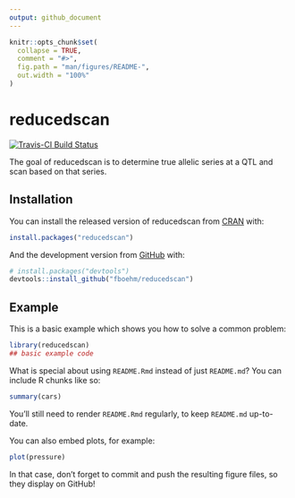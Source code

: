 ```yaml
---
output: github_document
---
```


<!-- README.md is generated from README.Rmd. Please edit that file -->

```r
knitr::opts_chunk$set(
  collapse = TRUE,
  comment = "#>",
  fig.path = "man/figures/README-",
  out.width = "100%"
)
```

# reducedscan

<!-- badges: start -->
[![Travis-CI Build Status](https://travis-ci.org/fboehm/reducedscan.svg?branch=master)](https://travis-ci.org/fboehm/reducedscan)

<!-- badges: end -->

The goal of reducedscan is to determine true allelic series at a QTL and scan based on that series.

## Installation

You can install the released version of reducedscan from [CRAN](https://CRAN.R-project.org) with:

``` r
install.packages("reducedscan")
```

And the development version from [GitHub](https://github.com/) with:

``` r
# install.packages("devtools")
devtools::install_github("fboehm/reducedscan")
```
## Example

This is a basic example which shows you how to solve a common problem:

```r
library(reducedscan)
## basic example code
```

What is special about using `README.Rmd` instead of just `README.md`? You can include R chunks like so:

```r
summary(cars)
```

You'll still need to render `README.Rmd` regularly, to keep `README.md` up-to-date.

You can also embed plots, for example:

```r
plot(pressure)
```

In that case, don't forget to commit and push the resulting figure files, so they display on GitHub!
